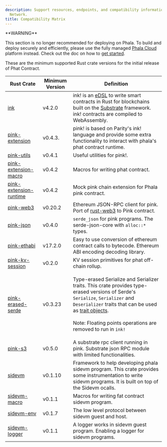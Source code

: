 ```yaml
---
description: Support resources, endpoints, and compatibility information for Phala
  Network.
title: Compatibility Matrix
---
```



<Note type="danger">
**WARNING**

This section is no longer recommended for deploying on Phala. To build and deploy securely and efficiently, please use the fully managed [Phala Cloud](https://cloud.phala.network) platform instead. Check out the doc on how to [get started](/phala-cloud/getting-started/overview).
</Note>

These are the minimum supported Rust crate versions for the initial release of Phat Contract.

| Rust Crate                                                                                     | Minimum Version | Definition                                                                                                                                                                                                                                                                                                                                                                                    |
| ---------------------------------------------------------------------------------------------- | --------------- | --------------------------------------------------------------------------------------------------------------------------------------------------------------------------------------------------------------------------------------------------------------------------------------------------------------------------------------------------------------------------------------------- |
| [ink](https://docs.rs/ink/4.2.0/ink/index.html)                                                | v4.2.0          | ink! is an [eDSL](https://wiki.haskell.org/Embedded_domain_specific_language) to write smart contracts in Rust for blockchains built on the [Substrate](https://github.com/paritytech/substrate) framework. ink! contracts are compiled to WebAssembly.                                                                                                                                       |
| [pink-extension](https://docs.rs/pink-extension/0.4.3/pink_extension/)                         | v0.4.3.         | pink! is based on Parity's ink! language and provide some extra functionality to interact with phala's phat contract runtime.                                                                                                                                                                                                                                                                 |
| [pink-utils](https://docs.rs/pink-utils/0.4.1/pink_utils/)                                     | v0.4.1          | Useful utilities for pink!.                                                                                                                                                                                                                                                                                                                                                                   |
| [pink-extension-macro](https://docs.rs/pink-extension-macro/0.4.2/pink_extension_macro/)       | v0.4.2          | Macros for writing phat contract.                                                                                                                                                                                                                                                                                                                                                             |
| [pink-extension-runtime](https://docs.rs/pink-extension-runtime/0.4.2/pink_extension_runtime/) | v0.4.2          | Mock pink chain extension for Phala pink contract.                                                                                                                                                                                                                                                                                                                                            |
| [pink-web3](https://docs.rs/pink-web3/0.20.2/pink_web3/)                                       | v0.20.2         | Ethereum JSON-RPC client for pink. Port of [rust-web3](https://github.com/tomusdrw/rust-web3) to Pink contract.                                                                                                                                                                                                                                                                               |
| [pink-json](https://docs.rs/pink-json/0.4.0/pink_json/)                                        | v0.4.0          | `serde_json` for pink programs. The serde-json-core with `alloc::*` types.                                                                                                                                                                                                                                                                                                                    |
| [pink-ethabi](https://docs.rs/pink-ethabi/17.2.0/pink_ethabi/)                                 | v17.2.0         | Easy to use conversion of ethereum contract calls to bytecode. Ethereum ABI encoding decoding library.                                                                                                                                                                                                                                                                                        |
| [pink-kv-session](https://docs.rs/pink-kv-session/0.2.0/pink_kv_session/)                      | v0.2.0          | KV session primitives for phat off-chain rollup.                                                                                                                                                                                                                                                                                                                                              |
| [pink-erased-serde](https://docs.rs/pink-erased-serde/0.3.23/pink_erased_serde/)               | v0.3.23         | <p>Type-erased Serialize and Serializer traits. This crate provides type-erased versions of Serde's <code>Serialize</code>, <code>Serializer</code> and <code>Deserializer</code> traits that can be used as <a href="https://doc.rust-lang.org/book/first-edition/trait-objects.html">trait objects</a>.<br /><br />Note: Floating points operations are removed to run in <code>ink!</code></p> |
| [pink-s3](https://docs.rs/pink-subrpc/0.4.2/pink_subrpc/)                                      | v0.5.0          | A substrate rpc client running in pink. Substrate json RPC module with limited functionalities.                                                                                                                                                                                                                                                                                               |
| [sidevm](https://docs.rs/sidevm/0.1.10/sidevm/)                                                | v0.1.10         | Framework to help developing phala sidevm program. This crate provides some instrumentation to write sidevm programs. It is built on top of the Sidevm ocalls.                                                                                                                                                                                                                                |
| [sidevm-macro](https://docs.rs/sidevm-macro/0.1.1/sidevm_macro/)                               | v0.1.1          | Macros for writing fat contract sidevm program.                                                                                                                                                                                                                                                                                                                                               |
| [sidevm-env](https://docs.rs/sidevm-env/0.1.7/sidevm_env/)                                     | v0.1.7          | The low level protocol between sidevm guest and host.                                                                                                                                                                                                                                                                                                                                         |
| [sidevm-logger](https://docs.rs/sidevm-logger/0.1.1/sidevm_logger/)                            | v0.1.1          | A logger works in sidevm guest program. Enabling a logger for sidevm programs.                                                                                                                                                                                                                                                                                                                |
